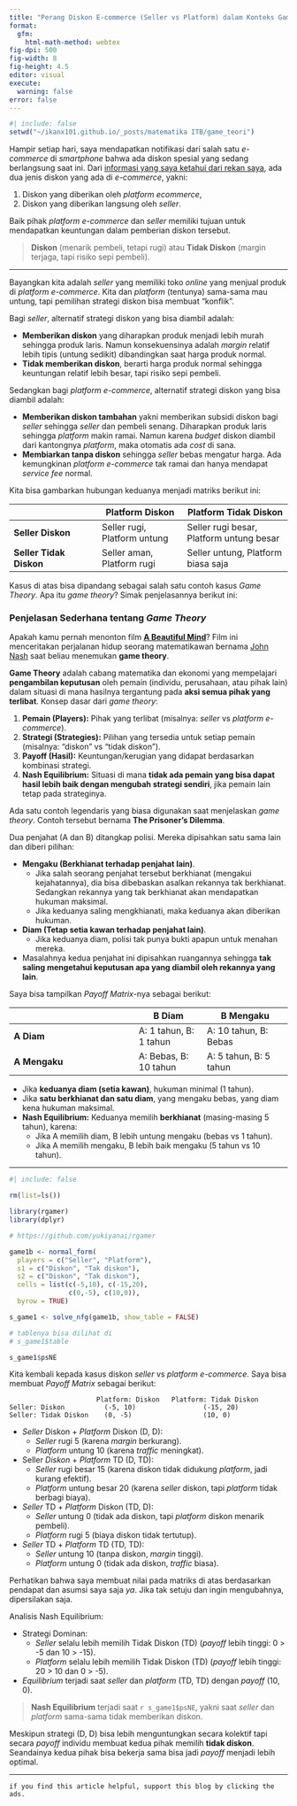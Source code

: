 ```yaml
---
title: "Perang Diskon E-commerce (Seller vs Platform) dalam Konteks Game Theory"
format:
  gfm:
    html-math-method: webtex
fig-dpi: 500
fig-width: 8
fig-height: 4.5
editor: visual
execute:
  warning: false
error: false
---
```


```r
#| include: false
setwd("~/ikanx101.github.io/_posts/matematika ITB/game_teori")
```

Hampir setiap hari, saya mendapatkan notifikasi dari salah satu _e-commerce_ di _smartphone_ bahwa ada diskon spesial yang sedang berlangsung saat ini. Dari [informasi yang saya ketahui dari rekan saya](https://ikanx101.com/blog/binary-marketplace/), ada dua jenis diskon yang ada di _e-commerce_, yakni:

1. Diskon yang diberikan oleh _platform ecommerce_,
1. Diskon yang diberikan langsung oleh _seller_.

Baik pihak _platform e-commerce_ dan _seller_ memiliki tujuan untuk mendapatkan keuntungan dalam pemberian diskon tersebut.

> **Diskon** (menarik pembeli, tetapi rugi) atau **Tidak Diskon** (margin terjaga, tapi risiko sepi pembeli).  

---

Bayangkan kita adalah _seller_ yang memiliki toko _online_ yang menjual produk di *platform e-commerce*. Kita dan _platform_ (tentunya) sama-sama mau untung, tapi pemilihan strategi diskon bisa membuat "konflik".

Bagi _seller_, alternatif strategi diskon yang bisa diambil adalah:

- **Memberikan diskon** yang diharapkan produk menjadi lebih murah sehingga produk laris. Namun konsekuensinya adalah _margin_ relatif lebih tipis (untung sedikit) dibandingkan saat harga produk normal.  
- **Tidak memberikan diskon**, berarti harga produk normal sehingga keuntungan relatif lebih besar, tapi risiko sepi pembeli.  

Sedangkan bagi _platform e-commerce_, alternatif strategi diskon yang bisa diambil adalah:

- **Memberikan diskon tambahan** yakni memberikan subsidi diskon bagi _seller_ sehingga _seller_ dan pembeli senang. Diharapkan produk laris sehingga _platform_ makin ramai. Namun karena _budget_ diskon diambil dari kantongnya _platform_, maka otomatis ada _cost_ di sana.  
- **Membiarkan tanpa diskon** sehingga _seller_ bebas mengatur harga. Ada kemungkinan _platform e-commerce_ tak ramai dan hanya mendapat _service fee_ normal.  

Kita bisa gambarkan hubungan keduanya menjadi matriks berikut ini:

|                     | **Platform Diskon** | **Platform Tidak Diskon** |
|----------------------|---------------------|--------------------------|
| **Seller Diskon**    | Seller rugi, Platform untung | Seller rugi besar, Platform untung besar |
| **Seller Tidak Diskon** | Seller aman, Platform rugi | Seller untung, Platform biasa saja |


Kasus di atas bisa dipandang sebagai salah satu contoh kasus _Game Theory_. Apa itu _game theory_? Simak penjelasannya berikut ini:

### **Penjelasan Sederhana tentang _Game Theory_**  

Apakah kamu pernah menonton film [__A Beautiful Mind__](https://en.wikipedia.org/wiki/A_Beautiful_Mind_(film))? Film ini menceritakan perjalanan hidup seorang matematikawan bernama [John Nash](https://en.wikipedia.org/wiki/John_Forbes_Nash_Jr.) saat beliau menemukan __game theory__.

**Game Theory** adalah cabang matematika dan ekonomi yang mempelajari **pengambilan keputusan** oleh pemain (individu, perusahaan, atau pihak lain) dalam situasi di mana hasilnya tergantung pada **aksi semua pihak yang terlibat**. Konsep dasar dari _game theory_:

1. **Pemain (Players):** Pihak yang terlibat (misalnya: _seller_ vs _platform e-commerce_). 
2. **Strategi (Strategies):** Pilihan yang tersedia untuk setiap pemain (misalnya: "diskon" vs "tidak diskon").  
3. **Payoff (Hasil):** Keuntungan/kerugian yang didapat berdasarkan kombinasi strategi.  
4. **Nash Equilibrium:** Situasi di mana **tidak ada pemain yang bisa dapat hasil lebih baik dengan mengubah strategi sendiri**, jika pemain lain tetap pada strateginya.  

Ada satu contoh legendaris yang biasa digunakan saat menjelaskan _game theory_. Contoh tersebut bernama __The Prisoner's Dilemma__.

Dua penjahat (A dan B) ditangkap polisi. Mereka dipisahkan satu sama lain dan diberi pilihan:  

- **Mengaku (Berkhianat terhadap penjahat lain)**.
    - Jika salah seorang penjahat tersebut berkhianat (mengakui kejahatannya), dia bisa dibebaskan asalkan rekannya tak berkhianat. Sedangkan rekannya yang tak berkhianat akan mendapatkan hukuman maksimal.
    - Jika keduanya saling mengkhianati, maka keduanya akan diberikan hukuman.
- **Diam (Tetap setia kawan terhadap penjahat lain)**.  
    - Jika keduanya diam, polisi tak punya bukti apapun untuk menahan mereka.
- Masalahnya kedua penjahat ini dipisahkan ruangannya sehingga __tak saling mengetahui keputusan apa yang diambil oleh rekannya yang lain__.

Saya bisa tampilkan _Payoff Matrix_-nya sebagai berikut:

|                     | **B Diam** | **B Mengaku** |
|----------------------|------------|---------------|
| **A Diam**           | A: 1 tahun, B: 1 tahun | A: 10 tahun, B: Bebas |
| **A Mengaku**        | A: Bebas, B: 10 tahun  | A: 5 tahun, B: 5 tahun |

- Jika **keduanya diam (setia kawan)**, hukuman minimal (1 tahun).  
- Jika **satu berkhianat dan satu diam**, yang mengaku bebas, yang diam kena hukuman maksimal.  
- **Nash Equilibrium:** Keduanya memilih **berkhianat** (masing-masing 5 tahun), karena:  
  - Jika A memilih diam, B lebih untung mengaku (bebas vs 1 tahun).  
  - Jika A memilih mengaku, B lebih baik mengaku (5 tahun vs 10 tahun).  

---

```r
#| include: false

rm(list=ls())

library(rgamer)
library(dplyr)

# https://github.com/yukiyanai/rgamer

game1b <- normal_form(
  players = c("Seller", "Platform"),
  s1 = c("Diskon", "Tak diskon"), 
  s2 = c("Diskon", "Tak diskon"), 
  cells = list(c(-5,10), c(-15,20),
               c(0,-5), c(10,0)),
  byrow = TRUE)

s_game1 <- solve_nfg(game1b, show_table = FALSE)

# tablenya bisa dilihat di
# s_game1$table

s_game1$psNE

```

Kita kembali kepada kasus diskon _seller_ vs _platform e-commerce_. Saya bisa membuat _Payoff Matrix_ sebagai berikut:

```
                      Platform: Diskon   Platform: Tidak Diskon
Seller: Diskon          (-5, 10)                 (-15, 20)         
Seller: Tidak Diskon    (0, -5)                  (10, 0)          
```

- _Seller_ Diskon + _Platform_ Diskon (D, D):
    - _Seller_ rugi 5 (karena _margin_ berkurang).
    - _Platform_ untung 10 (karena _traffic_ meningkat).
- Seller _Diskon_ + _Platform_ TD (D, TD):
    - _Seller_ rugi besar 15 (karena diskon tidak didukung _platform_, jadi kurang efektif).
    - _Platform_ untung besar 20 (karena _seller_ diskon, tapi _platform_ tidak berbagi biaya).
- _Seller_ TD + _Platform_ Diskon (TD, D):
    - _Seller_ untung 0 (tidak ada diskon, tapi _platform_ diskon menarik pembeli).
    - _Platform_ rugi 5 (biaya diskon tidak tertutup).
- _Seller_ TD + _Platform_ TD (TD, TD):
    - _Seller_ untung 10 (tanpa diskon, _margin_ tinggi).
    - _Platform_ untung 0 (tidak ada diskon, _traffic_ biasa).

Perhatikan bahwa saya membuat nilai pada matriks di atas berdasarkan pendapat dan asumsi saya saja _ya_. Jika tak setuju dan ingin mengubahnya, dipersilakan saja.

Analisis Nash Equilibrium:

- Strategi Dominan:
    - _Seller_ selalu lebih memilih Tidak Diskon (TD) (_payoff_ lebih tinggi: 0 > -5 dan 10 > -15).
    - _Platform_ selalu lebih memilih Tidak Diskon (TD) (_payoff_ lebih tinggi: 20 > 10 dan 0 > -5).
- _Equilibrium_ terjadi saat _seller_ dan _platform_ (TD, TD) dengan _payoff_ (10, 0).

> **Nash Equilibrium** terjadi saat `r s_game1$psNE`, yakni saat _seller_ dan _platform_ sama-sama tidak memberikan diskon.

Meskipun strategi (D, D) bisa lebih menguntungkan secara kolektif tapi secara _payoff_ individu membuat kedua pihak memilih __tidak diskon__. Seandainya kedua pihak bisa bekerja sama bisa jadi _payoff_ menjadi lebih optimal.



---
  
`if you find this article helpful, support this blog by clicking the ads.`
